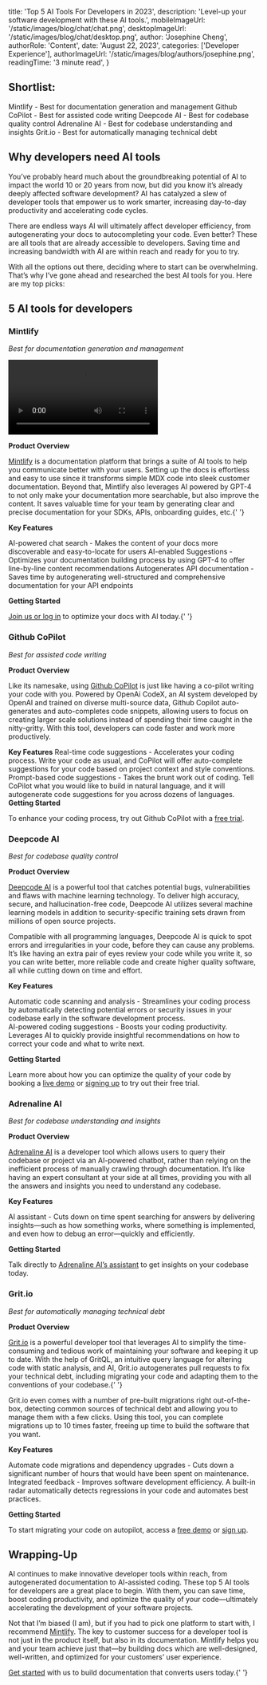 
  title: 'Top 5 AI Tools For Developers in 2023',
  description: 'Level-up your software development with these AI tools.',
  mobileImageUrl: '/static/images/blog/chat/chat.png',
  desktopImageUrl: '/static/images/blog/chat/desktop.png',
  author: 'Josephine Cheng',
  authorRole: 'Content',
  date: 'August 22, 2023',
  categories: ['Developer Experience'],
  authorImageUrl: '/static/images/blog/authors/josephine.png',
  readingTime: '3 minute read',
}


## Shortlist:

Mintlify - Best for documentation generation and management
Github CoPilot - Best for assisted code writing
Deepcode AI - Best for codebase quality control
Adrenaline AI - Best for codebase understanding and insights
Grit.io - Best for automatically managing technical debt

## Why developers need AI tools

You’ve probably heard much about the groundbreaking potential of AI to impact the world 10 or 20 years from now, but did you know it’s already deeply affected software development? AI has catalyzed a slew of developer tools that empower us to work smarter, increasing day-to-day productivity and accelerating code cycles.

There are endless ways AI will ultimately affect developer efficiency, from autogenerating your docs to autocompleting your code. Even better? These are all tools that are already accessible to developers. Saving time and increasing bandwidth with AI are within reach and ready for you to try.

With all the options out there, deciding where to start can be overwhelming. That’s why I’ve gone ahead and researched the best AI tools for you. Here are my top picks:

## 5 AI tools for developers

### Mintlify

_Best for documentation generation and management_

<video className="w-full" controls>
  <source src="/static/images/blog/chat/flatfile.mp4" type="video/mp4" />
</video>

**Product Overview**

<a href="https://mintlify.com/ " target="_blank">Mintlify</a> is a documentation platform that brings a suite of AI tools to help you communicate
better with your users. Setting up the docs is effortless and easy to use since it
transforms simple MDX code into sleek customer documentation. Beyond that, Mintlify
also leverages AI powered by GPT-4 to not only make your documentation more searchable,
but also improve the content. It saves valuable time for your team by generating
clear and precise documentation for your SDKs, APIs, onboarding guides, etc.{' '}

**Key Features**

AI-powered chat search - Makes the content of your docs more discoverable and easy-to-locate for users
AI-enabled Suggestions - Optimizes your documentation building process by using GPT-4 to offer line-by-line content recommendations
Autogenerates API documentation - Saves time by autogenerating well-structured and comprehensive documentation for your API endpoints

**Getting Started**

<a href="https://mintlify.com/start" target="_blank">Join us or log in</a> to optimize your docs with AI today.{' '}

### Github CoPilot

_Best for assisted code writing_

**Product Overview**

Like its namesake, using <a href="https://github.com/features/copilot" target="_blank">Github CoPilot</a> is just like having a co-pilot writing your code with you. Powered by OpenAi CodeX, an AI system developed by OpenAI and trained on diverse multi-source data, Github Copilot auto-generates and auto-completes code snippets, allowing users to focus on creating larger scale solutions instead of spending their time caught in the nitty-gritty. With this tool, developers can code faster and work more productively.

**Key Features**
Real-time code suggestions - Accelerates your coding process. Write your code as usual, and CoPilot will offer auto-complete suggestions for your code based on project context and style conventions.
Prompt-based code suggestions - Takes the brunt work out of coding. Tell CoPilot what you would like to build in natural language, and it will autogenerate code suggestions for you across dozens of languages.  
**Getting Started**

To enhance your coding process, try out Github CoPilot with a <a href="https://github.com
/features/copilot" target="_blank">free trial</a>.

### Deepcode AI

_Best for codebase quality control_

**Product Overview**

<a href="https://snyk.io/platform/deepcode-ai/" target="_blank">Deepcode AI</a> is a powerful tool that catches potential bugs, vulnerabilities and flaws with
machine learning technology. To deliver high accuracy, secure, and hallucination-free
code, Deepcode AI utilizes several machine learning models in addition to security-specific
training sets drawn from millions of open source projects.

Compatible with all programming languages, Deepcode AI is quick to spot errors and irregularities in your code, before they can cause any problems. It’s like having an extra pair of eyes review your code while you write it, so you can write better, more reliable code and create higher quality software, all while cutting down on time and effort.

**Key Features**

Automatic code scanning and analysis - Streamlines your coding process by automatically detecting potential errors or security issues in your codebase early in the software development process.  
AI-powered coding suggestions - Boosts your coding productivity. Leverages AI to quickly provide insightful recommendations on how to correct your code and what to write next.

**Getting Started**

Learn more about how you can optimize the quality of your code by booking a <a href="https://snyk.io/schedule-a-demo/" target="_blank">live demo</a>
or <a href="https://app.snyk.io/login" target="_blank">signing up</a> to try out their free trial.

### Adrenaline AI

_Best for codebase understanding and insights_

**Product Overview**

<a href="​​https://useadrenaline.com/" target="_blank">Adrenaline AI</a> is a developer tool which allows users to query their codebase or project via
an AI-powered chatbot, rather than relying on the inefficient process of manually
crawling through documentation. It’s like having an expert consultant at your side
at all times, providing you with all the answers and insights you need to understand
any codebase.

**Key Features**

AI assistant - Cuts down on time spent searching for answers by delivering insights—such as how something works, where something is implemented, and even how to debug an error—quickly and efficiently.

**Getting Started**

Talk directly to <a href="https://useadrenaline.com/app" target="_blank">Adrenaline AI’s assistant</a> to get insights on your codebase today.

### Grit.io

_Best for automatically managing technical debt_

**Product Overview**

<a href="​​http://grit.io/" target="_blank">Grit.io</a> is a powerful developer tool that leverages AI to simplify the time-consuming
and tedious work of maintaining your software and keeping it up to date. With the
help of GritQL, an intuitive query language for altering code with static analysis,
and AI, Grit.io autogenerates pull requests to fix your technical debt, including
migrating your code and adapting them to the conventions of your codebase.{' '}

Grit.io even comes with a number of pre-built migrations right out-of-the-box, detecting common sources of technical debt and allowing you to manage them with a few clicks. Using this tool, you can complete migrations up to 10 times faster, freeing up time to build the software that you want.

**Key Features**

Automate code migrations and dependency upgrades - Cuts down a significant number of hours that would have been spent on maintenance.
Integrated feedback - Improves software development efficiency. A built-in radar automatically detects regressions in your code and automates best practices.

**Getting Started**

To start migrating your code on autopilot, access a <a href="https://app.reclaim.ai/m/morgante/demo" target="_blank">free demo</a> or <a href="https://www.grit.io/register" target="_blank">sign up</a>.

## Wrapping-Up

AI continues to make innovative developer tools within reach, from autogenerated documentation to AI-assisted coding. These top 5 AI tools for developers are a great place to begin. With them, you can save time, boost coding productivity, and optimize the quality of your code—ultimately accelerating the development of your software projects.

Not that I’m biased (I am), but if you had to pick one platform to start with, I recommend <a href="https://mintlify.com/" target="_blank">Mintlify</a>. The key to customer success for a developer tool is not just in the product itself, but also in its documentation. Mintlify helps you and your team achieve just that—by building docs which are well-designed, well-written, and optimized for your customers’ user experience.

<a href="https://mintlify.com/start?utm_campaign=top_ai_tools&utm_medium=blog&utm_source=mintlify" target="_blank">Get started</a>
with us to build documentation that converts users today.{' '}
